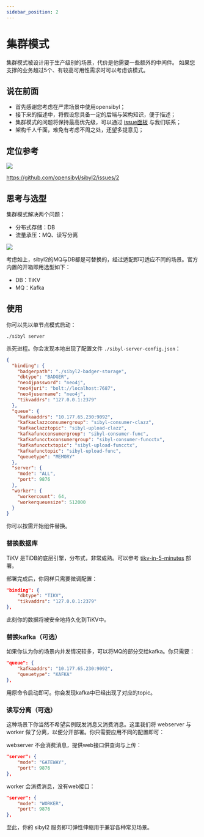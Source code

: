 ```yaml
---
sidebar_position: 2
---
```


# 集群模式

集群模式被设计用于生产级别的场景，代价是他需要一些额外的中间件。
如果您支撑的业务超过5个、有较高可用性需求时可以考虑该模式。

## 说在前面

- 首先感谢您考虑在严肃场景中使用opensibyl；
- 接下来的描述中，将假设您具备一定的后端与架构知识，便于描述；
- 集群模式的问题将保持最高优先级，可以通过 [issue面板](https://github.com/opensibyl/sibyl2/issues) 与我们联系；
- 架构千人千面，难免有考虑不周之处，还望多提意见；

## 定位参考

![](https://user-images.githubusercontent.com/13421694/207398617-ee015eea-b9bd-4b57-8479-4c690246be17.png)

https://github.com/opensibyl/sibyl2/issues/2

## 思考与选型

集群模式解决两个问题：

- 分布式存储：DB
- 流量承压：MQ、读写分离

![](https://user-images.githubusercontent.com/13421694/207405128-d0f40bad-141d-46fb-a57f-78e3e38827b1.png)

考虑如上，sibyl2的MQ与DB都是可替换的，经过适配即可适应不同的场景。官方内置的开箱即用选型如下：

- DB：TiKV
- MQ：Kafka

## 使用

你可以先以单节点模式启动：

```
./sibyl server
```

杀死进程。你会发现本地出现了配置文件 `./sibyl-server-config.json`：

```json
{
  "binding": {
    "badgerpath": "./sibyl2-badger-storage",
    "dbtype": "BADGER",
    "neo4jpassword": "neo4j",
    "neo4juri": "bolt://localhost:7687",
    "neo4jusername": "neo4j",
    "tikvaddrs": "127.0.0.1:2379"
  },
  "queue": {
    "kafkaaddrs": "10.177.65.230:9092",
    "kafkaclazzconsumergroup": "sibyl-consumer-clazz",
    "kafkaclazztopic": "sibyl-upload-clazz",
    "kafkafuncconsumergroup": "sibyl-consumer-func",
    "kafkafuncctxconsumergroup": "sibyl-consumer-funcctx",
    "kafkafuncctxtopic": "sibyl-upload-funcctx",
    "kafkafunctopic": "sibyl-upload-func",
    "queuetype": "MEMORY"
  },
  "server": {
    "mode": "ALL",
    "port": 9876
  },
  "worker": {
    "workercount": 64,
    "workerqueuesize": 512000
  }
}
```

你可以按需开始组件替换。

### 替换数据库

TiKV 是TiDB的底层引擎，分布式，非常成熟。可以参考 [tikv-in-5-minutes](https://tikv.org/docs/dev/concepts/tikv-in-5-minutes/#set-up-a-local-tikv-cluster-with-the-default-options) 部署。

部署完成后，你同样只需要微调配置：

```json
"binding": {
    "dbtype": "TIKV",
    "tikvaddrs": "127.0.0.1:2379"
},
```

此刻你的数据将被安全地持久化到TiKV中。

### 替换kafka（可选）

如果你认为你的场景内并发情况较多，可以将MQ的部分交给kafka。你只需要：

```json
"queue": {
    "kafkaaddrs": "10.177.65.230:9092",
    "queuetype": "KAFKA"
},
```

用原命令启动即可。你会发现kafka中已经出现了对应的topic。

### 读写分离（可选）

这种场景下你当然不希望实例既发消息又消费消息。这里我们将 webserver 与 worker 做了分离，以便分开部署。你只需要应用不同的配置即可：

webserver 不会消费消息，提供web接口供查询与上传：

```json
"server": {
    "mode": "GATEWAY",
    "port": 9876
},
```

worker 会消费消息，没有web接口：

```json
"server": {
    "mode": "WORKER",
    "port": 9876
},
```

至此，你的 sibyl2 服务即可弹性伸缩用于兼容各种常见场景。
